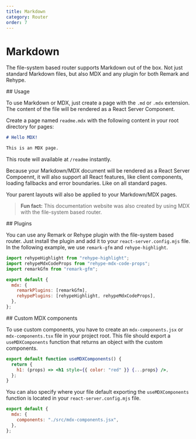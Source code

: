 ```yaml
---
title: Markdown
category: Router
order: 7
---
```



# Markdown

The file-system based router supports Markdown out of the box. Not just standard Markdown files, but also MDX and any plugin for both Remark and Rehype.

<Link name="usage">
## Usage
</Link>

To use Markdown or MDX, just create a page with the `.md` or `.mdx` extension. The content of the file will be rendered as a React Server Component.

Create a page named `readme.mdx` with the following content in your root directory for pages:

```md
# Hello MDX!

This is an MDX page.
```

This route will available at `/readme` instantly.

Because your Markdown/MDX document will be rendered as a React Server Compoennt, it will also support all React features, like client components, loading fallbacks and error boundaries. Like on all standard pages.

Your parent layouts will also be applied to your Markdown/MDX pages.

> **Fun fact:** This documentation website was also created by using MDX with the file-system based router.

<Link name="plugins">
## Plugins
</Link>

You can use any Remark or Rehype plugin with the file-system based router. Just install the plugin and add it to your `react-server.config.mjs` file. In the following example, we use `remark-gfm` and `rehype-highlight`.

```mjs
import rehypeHighlight from "rehype-highlight";
import rehypeMdxCodeProps from "rehype-mdx-code-props";
import remarkGfm from "remark-gfm";

export default {
  mdx: {
    remarkPlugins: [remarkGfm],
    rehypePlugins: [rehypeHighlight, rehypeMdxCodeProps],
  },
};
```

<Link name="custom-mdx-components">
## Custom MDX components
</Link>

To use custom components, you have to create an `mdx-components.jsx` or `mdx-components.tsx` file in your project root. This file should export a `useMDXComponents` function that returns an object with the custom components.

```jsx
export default function useMDXComponents() {
  return {
    h1: (props) => <h1 style={{ color: "red" }} {...props} />,
  };
}
```

You can also specify where your file default exporting the `useMDXComponents` function is located in your `react-server.config.mjs` file.

```mjs
export default {
  mdx: {
    components: "./src/mdx-components.jsx",
  },
};
```
